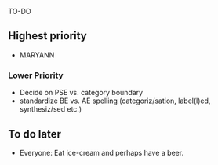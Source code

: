 <!-- Do NOT knit this document. It is part of a larger document. Instead knit the main document (my-apa-formatted-article) -->

TO-DO

## Highest priority
  * MARYANN
    

### Lower Priority
  * Decide on PSE vs. category boundary 
  * standardize BE vs. AE spelling (categoriz/sation, label(l)ed, synthesiz/sed etc.)
    


## To do later
  
  * Everyone: Eat ice-cream and perhaps have a beer.
